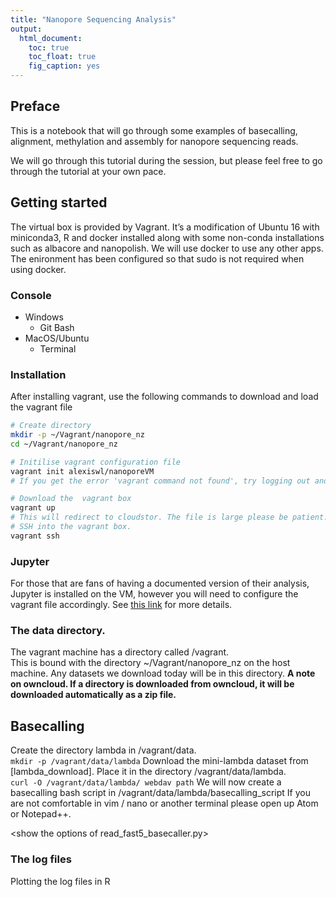 ```yaml
---
title: "Nanopore Sequencing Analysis"
output:
  html_document:
    toc: true
    toc_float: true
    fig_caption: yes
---
```


## Preface
This is a notebook that will go through some examples of basecalling, alignment, methylation and assembly for nanopore sequencing reads. 

We will go through this tutorial during the session, but please feel free to go through the tutorial at your own pace.

## Getting started
The virtual box is provided by Vagrant. It's a modification of Ubuntu 16 with miniconda3, R and docker installed along with some non-conda installations such as albacore and nanopolish. 
We will use docker to use any other apps. The enironment has been configured so that sudo is not required when using docker.

### Console
* Windows
  + Git Bash
* MacOS/Ubuntu
  + Terminal

### Installation
After installing vagrant, use the following commands to download and load the vagrant file
```bash
# Create directory
mkdir -p ~/Vagrant/nanopore_nz
cd ~/Vagrant/nanopore_nz

# Initilise vagrant configuration file
vagrant init alexiswl/nanoporeVM
# If you get the error 'vagrant command not found', try logging out and back in again.

# Download the  vagrant box
vagrant up
# This will redirect to cloudstor. The file is large please be patient.
# SSH into the vagrant box.
vagrant ssh
```

### Jupyter
For those that are fans of having a documented version of their analysis, Jupyter is installed on the VM, however you will need to configure the vagrant file accordingly.
See [this link](http://pythondata.com/jupyter-vagrant/) for more details.

### The data directory.
The vagrant machine has a directory called /vagrant.  
This is bound with the directory ~/Vagrant/nanopore_nz on the host machine.
Any datasets we download today will be in this directory.
**A note on owncloud. If a  directory is downloaded from owncloud, it will be downloaded automatically as a zip file.**

## Basecalling
Create the directory lambda in /vagrant/data.  
`mkdir -p /vagrant/data/lambda`
Download the mini-lambda dataset from [lambda_download]. Place it in the directory /vagrant/data/lambda.  
`curl -O /vagrant/data/lambda/ webdav path`
We will now create a basecalling bash script in /vagrant/data/lambda/basecalling_script
If you are not comfortable in vim / nano or another terminal please open up Atom or Notepad++.

<use the bash script from slurm to extract the data initially to /tmp and then pull out what we need>
<show the options of read_fast5_basecaller.py>

### The log files
Plotting the log files in R
